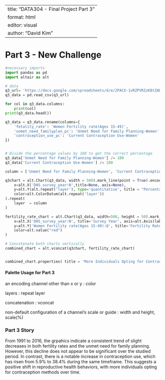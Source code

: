 
---
title: "DATA304 - Final Project Part 3"
format: html
editor: visual
author: "David Kim"
---
# Part 3 - New Challenge
```python
#necessary imports
import pandas as pd
import altair as alt
```

```python
# data 
q3_url= 'https://docs.google.com/spreadsheets/d/e/2PACX-1vRZPVRZzK8tZAH6qeVEc1HzgFR9iTcIjj__HC66LGGFcwHoUiFA1yWc2MT_4MRPvs8VjA1BGy5pNnQd/pub?gid=0&single=true&output=csv'
q3_data = pd.read_csv(q3_url)

for col in q3_data.columns:
    print(col)
print(q3_data.head())

q3_data = q3_data.rename(columns={
    'fetality_rate': 'Women Fertility rate(Ages 15-49)',
    'unmet_need_familyplan_pc': 'Unmet Need for Family Planning-Women',
    'contraception_use_pc': 'Current Contraception Use-Women'
})


# Divide the percentage values by 100 to get the correct percentage
q3_data['Unmet Need for Family Planning-Women'] /= 100
q3_data['Current Contraception Use-Women'] /= 100

column = ['Unmet Need for Family Planning-Women', 'Current Contraception Use-Women']

q3chart = alt.Chart(q3_data, width = 500).mark_line(point = True).encode(
    x=alt.X('DHS_survey_year:N',title=None, axis=None),
    y=alt.Y(alt.repeat('layer'), type='quantitative', title = "Percentage", scale=alt.Scale(domain=[0, 1])).axis(format  = "%"),
    color=alt.ColorDatum(alt.repeat('layer'))
).repeat(
    layer  = column
)

fertility_rate_chart = alt.Chart(q3_data, width=500, height = 50).mark_line(point = True ).encode(
    x=alt.X('DHS_survey_year:N', title='Survey Year', axis=alt.Axis(labelAngle=0)),
    y=alt.Y('Women Fertility rate(Ages 15-49):Q', title='Fertility Rate',scale=alt.Scale(domain=[0, 7])),
    color=alt.value("red")
)

# Concatenate both charts vertically
combined_chart = alt.vconcat(q3chart, fertility_rate_chart)


combined_chart.properties( title = 'More Individuals Opting for Contraception Methods Over Time')

```
#### Palette Usage for Part 3

an encoding channel other than x or y : color

layers : repeat layer 

concatenation : vconcat

non-default configuration of a channel’s scale or guide : width and height, scale(%)



### Part 3 Story
From 1991 to 2016, the grpahics indicate a consistent trend of slight decreases in both fertility rates and the unmet need for family planning. However, this decline does not appear to be significant over the studied period. In contrast, there is a notable increase in contraception use, which has risen from 5.9% to 38.4% during the same timeframe. This suggests a positive shift in reproductive health behaviors, with more individuals opting for contraception methods over time.

